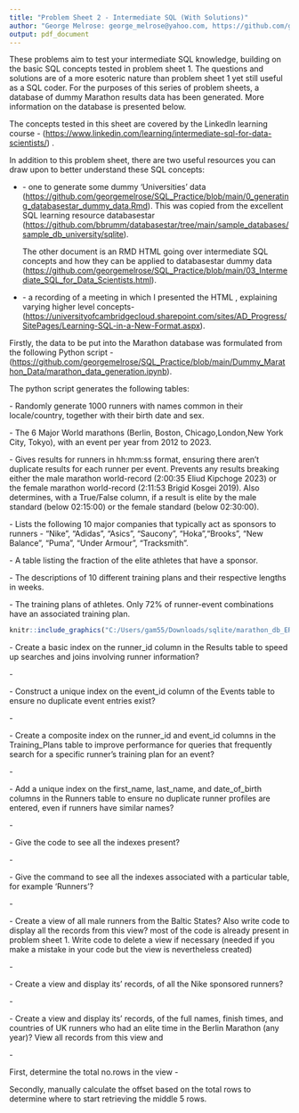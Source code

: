 ```yaml
---
title: "Problem Sheet 2 - Intermediate SQL (With Solutions)"
author: "George Melrose: george_melrose@yahoo.com, https://github.com/georgemelrose"
output: pdf_document
---
```

\section{Introduction}

These problems aim to test your intermediate SQL knowledge, building on the basic SQL concepts tested in problem sheet 1. The questions and solutions are of a more esoteric nature than problem sheet 1 yet still useful as a SQL coder. For the purposes of this series of problem sheets, a database of dummy Marathon results data has been generated. More information on the \textbf{Marathon} database is presented below.

The concepts tested in this sheet are covered by the LinkedIn learning course \textbf{Intermediate SQL for Data Scientists} - (<https://www.linkedin.com/learning/intermediate-sql-for-data-scientists/>) .

\subsection{Useful Prepatory Resources}

In addition to this problem sheet, there are two useful resources you can draw upon to better understand these SQL concepts:

- \textbf{Two RMarkdown documents} - one to generate some dummy 'Universities' data (<https://github.com/georgemelrose/SQL_Practice/blob/main/0_generating_databasestar_dummy_data.Rmd>). This was copied from the excellent SQL learning resource databasestar (<https://github.com/bbrumm/databasestar/tree/main/sample_databases/sample_db_university/sqlite>). 

  The other document is an RMD HTML going over intermediate SQL concepts and how they can be applied to databasestar dummy data   (<https://github.com/georgemelrose/SQL_Practice/blob/main/03_Intermediate_SQL_for_Data_Scientists.html>). 
  
- \textbf{A video presentation} - a recording of a meeting in which I presented the \textbf{Intermediate SQL for Data Scientists} HTML , explaining varying higher level concepts- (<https://universityofcambridgecloud.sharepoint.com/sites/AD_Progress/SitePages/Learning-SQL-in-a-New-Format.aspx>). 

\subsection{Marathon Database}

Firstly, the data to be put into the Marathon database was formulated from the following Python script - (<https://github.com/georgemelrose/SQL_Practice/blob/main/Dummy_Marathon_Data/marathon_data_generation.ipynb>).

The \textbf{marathon data generation} python script generates the following tables:

\textbf{1. Runners} - Randomly generate 1000 runners with names common in their locale/country, together with their birth date and sex.

\textbf{2. Events} - The 6 Major World marathons (Berlin, Boston, Chicago,London,New York City, Tokyo), with an event per year from 2012 to 2023. 

\textbf{3. Results} - Gives results for runners in hh:mm:ss format, ensuring there aren't duplicate results for each runner per event. Prevents any results breaking either the male marathon world-record (2:00:35 Eliud Kipchoge 2023) or the female marathon world-record (2:11:53 Brigid Kosgei 2019). Also determines, with a True/False column, if a result is elite by the male standard (below 02:15:00) or the female standard (below 02:30:00).

\textbf{4. Sponsors} - Lists the following 10 major companies that typically act as sponsors to runners - "Nike", "Adidas", "Asics", "Saucony", "Hoka","Brooks", "New Balance", "Puma", "Under Armour", "Tracksmith". 

\textbf{5. Sponsored Athletes} - A table listing the fraction of the elite athletes that have a sponsor.

\textbf{6. Training Plans Descriptions} - The descriptions of 10 different training plans and their respective lengths in weeks. 

\textbf{7. Training Plans} - The training plans of athletes. Only 72% of runner-event combinations have an associated training plan. 

\subsection{Marathon Database Entity Relationship Diagram}

```r
knitr::include_graphics("C:/Users/gam55/Downloads/sqlite/marathon_db_ERD.JPG")
```

\section{Intermediate SQL Problems}

\subsection{Indexes}

\textbf{Q1.} - Create a basic index on the runner_id column in the Results table to speed up searches and joins involving runner information?

\textbf{Solution} - 

\textbf{CREATE INDEX idx\_results\_runner\_id ON Results(runner\_id);}

\textbf{Q2.} - Construct a unique index on the event_id column of the Events table to ensure no duplicate event entries exist?

\textbf{Solution} - 

\textbf{CREATE UNIQUE INDEX idx\_events\_event\_id ON Events(event\_id);}

\textbf{Q3.} - Create a composite index on the runner_id and event_id columns in the Training_Plans table to improve performance for queries that frequently search for a specific runner's training plan for an event?

\textbf{Solution} - 

\textbf{CREATE INDEX idx\_training\_plans\_runner\_event ON Training\_Plans(runner\_id, event\_id);}


\textbf{Q4.} - Add a unique index on the first_name, last_name, and date_of_birth columns in the Runners table to ensure no duplicate runner profiles are entered, even if runners have similar names?

\textbf{Solution} - 

\textbf{CREATE UNIQUE INDEX idx\_runners\_name\_dob ON Runners(first\_name, last\_name, date\_of\_birth);}

\textbf{Q5.} - Give the code to see all the indexes present?

\textbf{Solution} - 

\textbf{SELECT name FROM sqlite\_master WHERE type = 'index';}

\textbf{Q5.} - Give the command to see all the indexes associated with a particular table, for example 'Runners'?

\textbf{Solution} - 

\textbf{PRAGMA index\_list('Runners');}

\subsection{Views}

\textbf{Q1.} - Create a view of all male runners from the Baltic States? Also write code to display all the records from this view? \textbf{Hint -} most of the code is already present in problem sheet 1. Write code to delete a view if necessary (needed if you make a mistake in your code but the view is nevertheless created)

\textbf{Solution} - 

\textbf{CREATE VIEW Baltic\_Men AS SELECT * FROM Runners WHERE country in (’Lithuania’, ’Latvia’,’Estonia’) AND sex = 'Male';}

\textbf{SELECT * FROM Baltic\_Men;}

\textbf{DROP VIEW IF EXISTS table\_name;}

\textbf{Q2.} - Create a view and display its' records, of all the Nike sponsored runners?

\textbf{Solution} - 

\textbf{CREATE VIEW Nike\_Runners AS SELECT r.first\_name || ’ ’ || r.last\_name AS full\_name,r.country, r.sex FROM Runners r LEFT OUTER JOIN Sponsored\_Athletes sa on r.runner\_id = sa.runner\_id WHERE sponsor\_name = ’Nike’;}

\textbf{SELECT * FROM Nike\_Runners;}

\textbf{Q2.} - Create a view and display its' records, of the full names, finish times, and countries of UK runners who had an elite time in the Berlin Marathon (any year)? View all records from this view and 

\textbf{Solution} - 

\textbf{CREATE VIEW Elite\_Berlin\_Brits AS SELECT  r.first\_name || ’ ’ || r.last\_name AS full\_name,r.country, re.finish\_time FROM Runners inner join Results re on re.runner\_id = r.runner\_id inner join Events e on e.event\_id = re.event\_id WHERE event = 'Berlin Marathon' and time\_is\_elite = 'True';}

\textbf{SELECT * FROM Elite\_Berlin\_Brits;}

First, determine the total no.rows in the view - 

\textbf{SELECT COUNT(*) AS total\_rows FROM Elite\_Berlin\_Brits;}

Secondly, manually calculate the offset based on the total rows to determine where to start retrieving the middle 5 rows.

\textbf{SELECT * FROM your\_view LIMIT 5 OFFSET (total\_rows / 2) - 2;}


